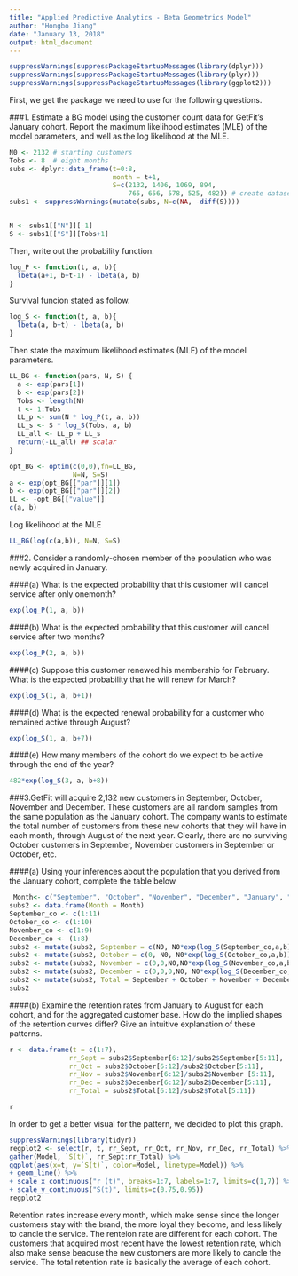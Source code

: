 ---
title: "Applied Predictive Analytics - Beta Geometrics Model"
author: "Hongbo Jiang"
date: "January 13, 2018"
output: html_document
---

```{r}
suppressWarnings(suppressPackageStartupMessages(library(dplyr)))
suppressWarnings(suppressPackageStartupMessages(library(plyr)))
suppressWarnings(suppressPackageStartupMessages(library(ggplot2)))
```
First, we get the package we need to use for the following questions. 

###1. Estimate a BG model using the customer count data for GetFit's January cohort. Report the maximum likelihood estimates (MLE) of the model parameters, and well as the log likelihood at the MLE.
```{r}
N0 <- 2132 # starting customers
Tobs <- 8  # eight months
subs <- dplyr::data_frame(t=0:8,
                          month = t+1,
                          S=c(2132, 1406, 1069, 894, 
                              765, 656, 578, 525, 482)) # create dataset
subs1 <- suppressWarnings(mutate(subs, N=c(NA, -diff(S))))


N <- subs1[["N"]][-1]
S <- subs1[["S"]][Tobs+1]
```

Then, write out the probability function. 
```{r}
log_P <- function(t, a, b){
  lbeta(a+1, b+t-1) - lbeta(a, b)
}
```

Survival funcion stated as follow. 
```{r}
log_S <- function(t, a, b){
  lbeta(a, b+t) - lbeta(a, b)
} 
```

Then state the maximum likelihood estimates (MLE) of the model parameters.
```{r}
LL_BG <- function(pars, N, S) {
  a <- exp(pars[1])
  b <- exp(pars[2])
  Tobs <- length(N)
  t <- 1:Tobs
  LL_p <- sum(N * log_P(t, a, b))
  LL_s <- S * log_S(Tobs, a, b)
  LL_all <- LL_p + LL_s
  return(-LL_all) ## scalar
} 

opt_BG <- optim(c(0,0),fn=LL_BG, 
                N=N, S=S)
a <- exp(opt_BG[["par"]][1])
b <- exp(opt_BG[["par"]][2])
LL <- -opt_BG[["value"]]
c(a, b)
```

Log likelihood at the MLE
```{r}
LL_BG(log(c(a,b)), N=N, S=S) 
```

###2. Consider a randomly-chosen member of the population who was newly acquired in January.

####(a) What is the expected probability that this customer will cancel service after only onemonth?
```{r}
exp(log_P(1, a, b))
```

####(b) What is the expected probability that this customer will cancel service after two months?
```{r}
exp(log_P(2, a, b))
```

####(c) Suppose this customer renewed his membership for February. What is the expected probability that he will renew for March?
```{r}
exp(log_S(1, a, b+1))
```

####(d) What is the expected renewal probability for a customer who remained active through August?
```{r}
exp(log_S(1, a, b+7))
```

####(e) How many members of the cohort do we expect to be active through the end of the year?
```{r}
482*exp(log_S(3, a, b+8))
```

###3.GetFit will acquire 2,132 new customers in September, October, November and December. These customers are all random samples from the same population as the January cohort. The company wants to estimate the total number of customers from these new cohorts that they will have in each month, through August of the next year. Clearly, there are no surviving October customers in September, November customers in September or October, etc.

####(a) Using your inferences about the population that you derived from the January cohort, complete the table below 
```{r}
 Month<- c("September", "October", "November", "December", "January", "February", "March", "April", "May", "June", "July", "August")
subs2 <- data.frame(Month = Month)
September_co <- c(1:11)
October_co <- c(1:10)
November_co <- c(1:9)
December_co <- (1:8)
subs2 <- mutate(subs2, September = c(N0, N0*exp(log_S(September_co,a,b))))
subs2 <- mutate(subs2, October = c(0, N0, N0*exp(log_S(October_co,a,b))))
subs2 <- mutate(subs2, November = c(0,0,N0,N0*exp(log_S(November_co,a,b))))
subs2 <- mutate(subs2, December = c(0,0,0,N0, N0*exp(log_S(December_co,a,b))))
subs2 <- mutate(subs2, Total = September + October + November + December)
subs2
```

####(b) Examine the retention rates from January to August for each cohort, and for the aggregated customer base. How do the implied shapes of the retention curves differ? Give an intuitive explanation of these patterns. 
```{r}
r <- data.frame(t = c(1:7),
               rr_Sept = subs2$September[6:12]/subs2$September[5:11],
               rr_Oct = subs2$October[6:12]/subs2$October[5:11],
               rr_Nov = subs2$November[6:12]/subs2$November [5:11],
               rr_Dec = subs2$December[6:12]/subs2$December[5:11],
               rr_Total = subs2$Total[6:12]/subs2$Total[5:11])

r
```

In order to get a better visual for the pattern, we decided to plot this graph. 
```{r}
suppressWarnings(library(tidyr))
regplot2 <- select(r, t, rr_Sept, rr_Oct, rr_Nov, rr_Dec, rr_Total) %>%
gather(Model, `S(t)`, rr_Sept:rr_Total) %>%
ggplot(aes(x=t, y=`S(t)`, color=Model, linetype=Model)) %>%
+ geom_line() %>%
+ scale_x_continuous("r (t)", breaks=1:7, labels=1:7, limits=c(1,7)) %>%
+ scale_y_continuous("S(t)", limits=c(0.75,0.95))
regplot2
```

Retention rates increase every month, which make sense since the longer customers stay with the brand, the more loyal they become, and less likely to cancle the service. The renteion rate are different for each cohort. The customers that acquired most recent have the lowest retention rate, which also make sense beacuse the new customers are more likely to cancle the service. The total retention rate is basically the average of each cohort. 



